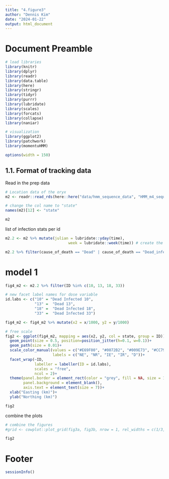 ---
title: "4.figure3"
author: "Dennis Kim"
date: "2024-01-22"
output: html_document
---

# Document Preamble 
```{r preamble, message=FALSE, warning=FALSE}
# load libraries
library(knitr)
library(dplyr)
library(readr)
library(data.table)
library(here)
library(stringr)
library(tidyr)
library(purrr)
library(lubridate)
library(scales)
library(forcats)
library(collapse)
library(naniar)

# visualization 
library(ggplot2)
library(patchwork)
library(momentuHMM)

options(width = 150)
```

## 1.1. Format of tracking data

Read in the prep data
```{r read in prep data}
# Location data of the oryx 
m2 <- readr::read_rds(here::here("data/hmm_sequence_data", "HMM_m4_sequence.rds"))

# change the col name to "state"
names(m2)[12] <- "state"

m2
```

list of infection stats per id
```{r list of status}
m2.2 <- m2 %>% mutate(julian = lubridate::yday(time),
                            week = lubridate::week(time)) # create the week column

m2.2 %>% filter(cause_of_death == "Dead" | cause_of_death == "Dead_infected") %>% distinct(ID, cause_of_death)
```

# model 1 
```{r model 1}
fig4_m2 <- m2.2 %>% filter(ID %in% c(10, 13, 18, 33))

# new facet label names for dose variable 
id.labs <- c("10" = "Dead Infected 10", 
             "13" =  "Dead 13", 
             "18" =  "Dead Infected 18", 
             "33" =  "Dead Infected 33")

fig4_m2 <- fig4_m2 %>% mutate(x2 = x/1000, y2 = y/1000)

# free scale 
fig2 <- ggplot(fig4_m2, mapping = aes(x2, y2, col = state, group = ID))+
  geom_point(size = 0.5, position=position_jitter(h=0.1, w=0.1))+
  geom_path(size = 0.01)+
  scale_color_manual(values = c("#E69F00", "#0072B2", "#009E73", "#CC79A7", "black"),
                     labels = c("NE", "NR", "IE", "IR", "D"))+
  facet_wrap(~ID,
             labeller = labeller(ID = id.labs),
             scales = "free",
             ncol = 2)+
  theme(panel.border = element_rect(color = "grey", fill = NA, size = 1), 
        panel.background = element_blank(),
        axis.text = element_text(size = 7))+
  xlab("Easting (km)")+
  ylab("Northing (km)")

fig2
```

combine the plots 
```{r combine the plots}
# combine the figures 
#grid <- cowplot::plot_grid(fig3a, fig3b, nrow = 1, rel_widths = c(1/3,2/3), align = "h")

fig2
```

# Footer
```{r footer}
sessionInfo()
```
